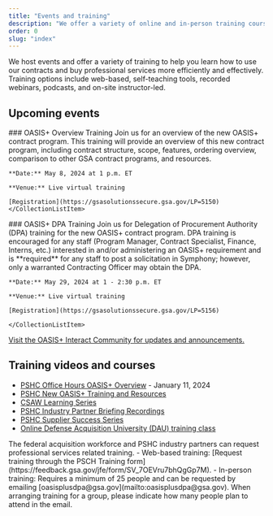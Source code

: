 ```yaml
---
title: "Events and training"
description: "We offer a variety of online and in-person training courses to help you learn how to use OASIS+ contracts and buy professional services."
order: 0
slug: "index"
---
```


We host events and offer a variety of training to help you learn how to use our contracts and buy professional services more efficiently and effectively. Training options include web-based, self-teaching tools, recorded webinars, podcasts, and on-site instructor-led.

##  Upcoming events 
<CollectionList>
    <CollectionListItem calendar_month="MAY" calendar_day="8">
    ### OASIS+ Overview Training
    Join us for an overview of the new OASIS+ contract program. This training will provide an overview of this new contract program, including contract structure, scope, features, ordering overview, comparison to other GSA contract programs, and resources.

    **Date:** May 8, 2024 at 1 p.m. ET

    **Venue:** Live virtual training

    [Registration](https://gsasolutionssecure.gsa.gov/LP=5150)
    </CollectionListItem>
</CollectionList>

<CollectionList>
    <CollectionListItem calendar_month="MAY" calendar_day="29">
    ### OASIS+ DPA Training
    Join us for Delegation of Procurement Authority (DPA) training for the new OASIS+ contract program. DPA training is encouraged for any staff (Program Manager, Contract Specialist, Finance, Interns, etc.) interested in and/or administering an OASIS+ requirement and is **required** for any staff to post a solicitation in Symphony; however, only a warranted Contracting Officer may obtain the DPA.  
    
    **Date:** May 29, 2024 at 1 - 2:30 p.m. ET

    **Venue:** Live virtual training

    [Registration](https://gsasolutionssecure.gsa.gov/LP=5156)

    </CollectionListItem>
</CollectionList>

[Visit the OASIS+ Interact Community for updates and announcements.](https://buy.gsa.gov/interact/community/196/activity-feed)

## Training videos and courses
- [PSHC Office Hours OASIS+ Overview](https://www.youtube.com/watch?v=1ft9kJBMK8A&list=PLvdwyPgXnxxVQag_kdAHeiKW1zQAs2wJQ&index=25&t=7s) - January 11, 2024
- [PSHC New OASIS+ Training and Resources](https://www.youtube.com/playlist?list=PLvdwyPgXnxxVQag_kdAHeiKW1zQAs2wJQ)
- [CSAW Learning Series](https://www.youtube.com/playlist?list=PLvdwyPgXnxxVslDBK5HYeekr4FY_nr-Pn)
- [PSHC Industry Partner Briefing Recordings](https://www.youtube.com/playlist?list=PLvdwyPgXnxxUIh1e3H272MogI3HrLGzK9)
- [PSHC Supplier Success Series](https://www.youtube.com/playlist?list=PLvdwyPgXnxxVVhrv4zziLpGgkngkZT1Pm)
- [Online Defense Acquisition University (DAU) training class](https://www.dau.edu/courses/wsc-005) 

<SummaryBox header="Need to request a training?">
    The federal acquisition workforce and PSHC industry partners can request professional services related training. 
    - Web-based training: [Request training through the PSCH Training form](https://feedback.gsa.gov/jfe/form/SV_7OEVru7bhQgGp7M).
    - In-person training: Requires a minimum of 25 people and can be requested by emailing [oasisplusdpa@gsa.gov](mailto:oasisplusdpa@gsa.gov). When arranging training for a group, please indicate how many people  plan to attend in the email.
</SummaryBox>
